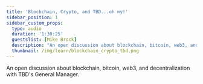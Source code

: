 ```yaml
---
title: 'Blockchain, Crypto, and TBD...oh my!'
sidebar_position: 1
sidebar_custom_props:
  type: audio
  duration: '1:30:25'
  guestslist: [Mike Brock]
  description: "An open discussion about blockchain, bitcoin, web3, and decentralization with TBD's General Manager."
  thumbnail: /img/learn/blockchain_crypto_tbd.png
---
```



<div className="mb-8">
  <Audio url="https://soundcloud.com/user-625850228/blockchain-crypto-and-tbd-oh" />
</div>

An open discussion about blockchain, bitcoin, web3, and decentralization with TBD's General Manager.

<Divider type="dotted" className="" />
<HighlightsEmbedGrid
  title="HIGHLIGHTS"
  growToFit={false}
  highlights={[
    {
      title: 'What is TBD?',
      url: 'https://vimeo.com/704183946',
    },
  ]}
/>
<Divider type="dotted" className="" />

